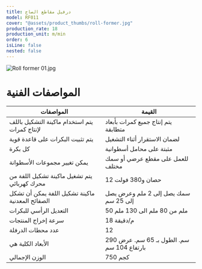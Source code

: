 ```yaml
---
title: درفيل مقاطع الصاج
model: RF011
cover: "@assets/product_thumbs/roll-former.jpg"
production_rate: 18
production_unit: m/min
order: 6
isLine: false
nested: false
---
```



<ProductTabs />

![Roll former 01.jpg](@assets/article_images/roll-former/roll-former-01.jpg)

# **المواصفات الفنية**

| المواصفات                                        | القيمة                                     |
| ------------------------------------------------ | ------------------------------------------ |
| يتم استخدام ماكينة التشكيل باللف لإنتاج كمرات    | يتم إنتاج جميع كمرات بأبعاد متطابقة        |
| يتم تثبيت البكرات على قاعدة قوية                 | لضمان الاستقرار أثناء التشغيل              |
| كل بكرة                                          | مثبتة على محامل أسطوانية                   |
| يمكن تغيير مجموعات الأسطوانة                     | للعمل على مقطع عرضي أو سمك مختلف           |
| يتم تشغيل ماكينة تشكيل اللفة من محرك كهربائي     | 12 حصان و380 فولت                          |
| ماكينة تشكيل اللفة يمكن أن تشكل الصفائح المعدنية | سمك يصل إلى 2 ملم وعرض يصل إلى 25 سم       |
| التعديل الرأسي للبكرات                           | 50 ملم من 80 ملم الى 130 ملم               |
| سرعة إخراج المنتجات                              | 18 م/دقيقة                                 |
| عدد محطات الدرفلة                                | 12                                         |
| الأبعاد الكلية هي                                | 290 سم. الطول بـ 65 سم. عرض بارتفاع 104 سم |
| الوزن الإجمالي                                   | 750 كجم                                    |
